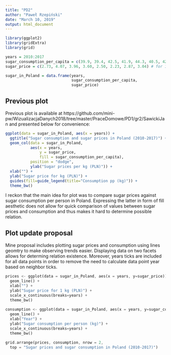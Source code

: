 ```yaml
---
title: "PD2"
author: "Paweł Rzepiński"
date: "March 10, 2019"
output: html_document
---
```


```r
library(ggplot2)
library(gridExtra)
library(grid)

years = 2010:2017
sugar_consumption_per_capita = c(39.9, 39.4, 42.5, 41.9, 44.3, 40.5, 42.3, 44.5) # in kilograms
sugar_price = c(2.73, 4.07, 3.96, 3.60, 2.50, 2.23, 2.87, 3.04) # for 1 kilogram in PLN

sugar_in_Poland = data.frame(years,
                             sugar_consumption_per_capita,
                             sugar_price)
```

## Previous plot

Previous plot is available at https://github.com/mini-pw/WizualizacjaDanych2018/tree/master/PraceDomowe/PD1/gr2/SawickiJan and presented below for convenience:
```r
ggplot(data = sugar_in_Poland, aes(x = years)) +
  ggtitle("Sugar consumption and sugar prices in Poland (2010-2017)") +
  geom_col(data = sugar_in_Poland, 
           aes(x = years, 
               y = sugar_price, 
               fill = sugar_consumption_per_capita), 
           position = "dodge",
           ylab("Sugar prices per kg (PLN)")) + 
  xlab("") +
  ylab("Sugar price for kg (PLN)") +
  guides(fill=guide_legend(title="Consumption pp (kg)")) +
  theme_bw()
```

I reckon that the main idea for plot was to compare sugar prices against sugar consumption per person in Poland. Expressing the latter in form of fill aesthetic does not allow for quick comparison of values between sugar prices and consumption and thus makes it hard to determine possible relation.

## Plot update proposal

Mine proposal includes plotting sugar prices and consumption using lines geomtry to make observing trends  easier. Displaying data on two facets allows for determing relation existence. Moreover, years ticks are included for all data points in order to remove the need to calculate data point year based on neighbor ticks.

```rs
prices <- ggplot(data = sugar_in_Poland, aes(x = years, y=sugar_price)) +
  geom_line() +
  xlab("") +
  ylab("Sugar price for 1 kg (PLN)") +
  scale_x_continuous(breaks=years) +
  theme_bw()
  
consumption <- ggplot(data = sugar_in_Poland, aes(x = years, y=sugar_consumption_per_capita)) +
  geom_line() +
  xlab("Year") +
  ylab("Sugar consumption per person (kg)") +
  scale_x_continuous(breaks=years) +
  theme_bw()

grid.arrange(prices, consumption, nrow = 2, 
  top = "Sugar prices and sugar consumption in Poland (2010-2017)")
```
